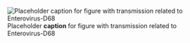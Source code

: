 ![Placeholder __caption__ for figure with transmission related to Enterovirus-D68](/img/placeholder.jpg)